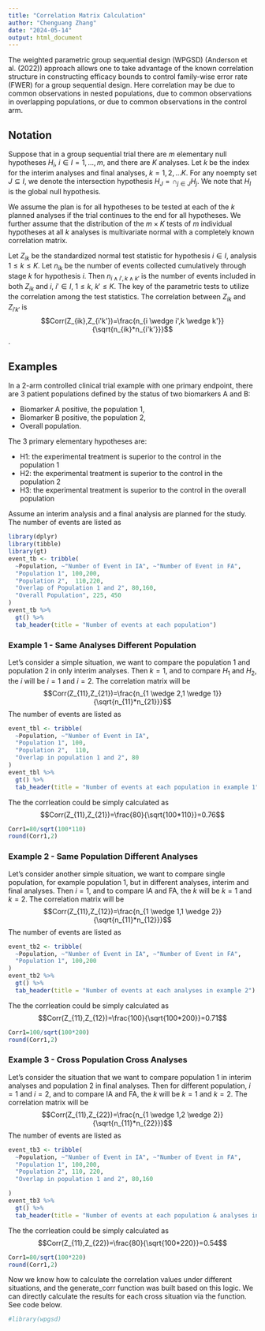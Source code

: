 ```yaml
---
title: "Correlation Matrix Calculation"
author: "Chenguang Zhang"
date: "2024-05-14"
output: html_document
---
```


The weighted parametric group sequential design (WPGSD) (Anderson et al. (2022)) approach allows one to take advantage of the known correlation structure in constructing efficacy bounds to control family-wise error rate (FWER) for a group sequential design. Here correlation may be due to common observations in nested populations, due to common observations in overlapping populations, or due to common observations in the control arm. 

## Notation

Suppose that in a group sequential trial there are $m$ elementary null hypotheses $H_i$, $i \in I={1,...,m}$, and there are $K$ analyses. Let $k$ be the index for the interim analyses and final analyses, $k=1,2,...K$. For any noempty set $J \subseteq I$, we denote the intersection hypothesis $H_J=\cap_{j \in J}H_j$. We note that $H_I$ is the global null hypothesis.

We assume the plan is for all hypotheses to be tested at each of the $k$ planned analyses if the trial continues to the end for all hypotheses. We further assume that the distribution of the $m \times K$ tests of $m$ individual hypotheses at all $k$ analyses is multivariate normal with a completely known correlation matrix. 

Let $Z_{ik}$ be the standardized normal test statistic for hypothesis $i \in I$, analysis $1 \le k \le K$. Let $n_{ik}$ be the number of events collected cumulatively through stage $k$ for hypothesis $i$. Then $n_{i \wedge i',k \wedge k'}$ is the number of events included in both $Z_{ik}$ and $i$, $i' \in I$, $1 \le k$, $k' \le K$. The key of the parametric tests to utilize the correlation among the test statistics. The correlation between $Z_{ik}$ and $Z_{i'k'}$ is
$$Corr(Z_{ik},Z_{i'k'})=\frac{n_{i \wedge i',k \wedge k'}}{\sqrt{n_{ik}*n_{i'k'}}}$$. 

## Examples

In a 2-arm controlled clinical trial example with one primary endpoint, there are 3 patient populations defined by the status of two biomarkers A and B:

* Biomarker A positive, the population 1,
* Biomarker B positive, the population 2,
* Overall population.

The 3 primary elementary hypotheses are:

* H1: the experimental treatment is superior to the control in the population 1
* H2: the experimental treatment is superior to the control in the population 2
* H3: the experimental treatment is superior to the control in the overall population
  
Assume an interim analysis and a final analysis are planned for the study. The number of events are listed as
```r
library(dplyr)
library(tibble)
library(gt)
event_tb <- tribble(
  ~Population, ~"Number of Event in IA", ~"Number of Event in FA",
  "Population 1", 100,200,
  "Population 2",  110,220,
  "Overlap of Population 1 and 2", 80,160,
  "Overall Population", 225, 450
)
event_tb %>%
  gt() %>%
  tab_header(title = "Number of events at each population")
```

### Example 1 - Same Analyses Different Population
Let's consider a simple situation, we want to compare the population 1 and population 2 in only interim analyses. Then $k=1$, and to compare $H_{1}$ and $H_{2}$, the $i$ will be $i=1$ and $i=2$. 
The correlation matrix will be
$$Corr(Z_{11},Z_{21})=\frac{n_{1 \wedge 2,1 \wedge 1}}{\sqrt{n_{11}*n_{21}}}$$
The number of events are listed as
```r
event_tbl <- tribble(
  ~Population, ~"Number of Event in IA",
  "Population 1", 100,
  "Population 2",  110,
  "Overlap in population 1 and 2", 80
)
event_tbl %>%
  gt() %>%
  tab_header(title = "Number of events at each population in example 1")
```
The the corrleation could be simply calculated as 
$$Corr(Z_{11},Z_{21})=\frac{80}{\sqrt{100*110}}=0.76$$
```r
Corr1=80/sqrt(100*110)
round(Corr1,2)
```

### Example 2 - Same Population Different Analyses
Let's consider another simple situation, we want to compare single population, for example population 1, but in different analyses, interim and final analyses. Then  $i=1$, and to compare IA and FA, the $k$ will be $k=1$ and $k=2$. 
The correlation matrix will be
$$Corr(Z_{11},Z_{12})=\frac{n_{1 \wedge 1,1 \wedge 2}}{\sqrt{n_{11}*n_{12}}}$$
The number of events are listed as
```r
event_tb2 <- tribble(
  ~Population, ~"Number of Event in IA", ~"Number of Event in FA",
  "Population 1", 100,200
)
event_tb2 %>%
  gt() %>%
  tab_header(title = "Number of events at each analyses in example 2")
```
The the corrleation could be simply calculated as 
$$Corr(Z_{11},Z_{12})=\frac{100}{\sqrt{100*200}}=0.71$$
```r
Corr1=100/sqrt(100*200)
round(Corr1,2)
```
### Example 3 - Cross Population Cross Analyses
Let's consider the situation that we want to compare population 1 in interim analyses and population 2 in final analyses. Then for different population, $i=1$ and $i=2$, and to compare IA and FA, the $k$ will be $k=1$ and $k=2$. 
The correlation matrix will be
$$Corr(Z_{11},Z_{22})=\frac{n_{1 \wedge 1,2 \wedge 2}}{\sqrt{n_{11}*n_{22}}}$$
The number of events are listed as
```r
event_tb3 <- tribble(
  ~Population, ~"Number of Event in IA", ~"Number of Event in FA",
  "Population 1", 100,200,
  "Population 2", 110, 220,
  "Overlap in population 1 and 2", 80,160

)
event_tb3 %>%
  gt() %>%
  tab_header(title = "Number of events at each population & analyses in example 3")
```
The the corrleation could be simply calculated as 
$$Corr(Z_{11},Z_{22})=\frac{80}{\sqrt{100*220}}=0.54$$
```r
Corr1=80/sqrt(100*220)
round(Corr1,2)
```
Now we know how to calculate the correlation values under different situations, and the generate_corr function was built based on this logic. We can directly calculate the results for each cross situation via the function. See code below.
```r
#library(wpgsd)

```